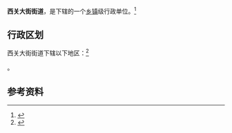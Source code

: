 {{中国乡级行政区|63/01/04/001/000}}

'''西关大街街道'''，是{{PRC admin/fullname|63/01/04/001/000|3}}下辖的一个[[乡镇|乡镇]]级行政单位。<ref>{{PRC admin/ref sgc|{{PRC admin/parent|63/01/04/001/000}}}}</ref>

== 行政区划 ==

西关大街街道下辖以下地区：<ref>{{PRC admin/ref sgc|63/01/04/001/000}}</ref>

{{PRC admin/children|63/01/04/001/000}}。

== 参考资料 ==

{{reflist}}

{{行政区划小作品}}
{{PRC admin/navcat|63/01/04/001/000}}